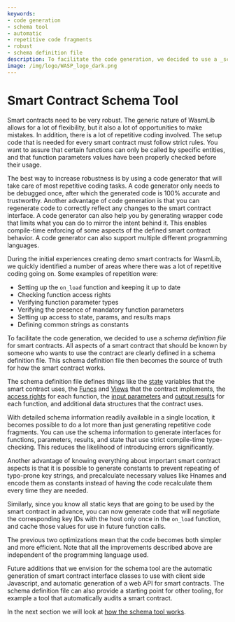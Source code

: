 ```yaml
---
keywords:
- code generation
- schema tool
- automatic
- repetitive code fragments
- robust
- schema definition file
description: To facilitate the code generation, we decided to use a _schema definition file_ for smart contracts. All aspects of a smart contract that should be known by someone who wants to use the contract are clearly defined in a schema definition file
image: /img/logo/WASP_logo_dark.png
---
```

# Smart Contract Schema Tool

Smart contracts need to be very robust. The generic nature of WasmLib allows for a lot of
flexibility, but it also a lot of opportunities to make mistakes. In
addition, there is a lot of repetitive coding involved. The setup code that is needed for
every smart contract must follow strict rules. You want to assure that certain
functions can only be called by specific entities, and that function parameters values
have been properly checked before their usage.

The best way to increase robustness is by using a code generator that will take care of
most repetitive coding tasks. A code generator only needs to be debugged once, after which
the generated code is 100% accurate and trustworthy. Another advantage of code generation
is that you can regenerate code to correctly reflect any changes to the smart contract
interface. A code generator can also help you by generating wrapper code that limits what
you can do to mirror the intent behind it. This enables compile-time enforcing of some
aspects of the defined smart contract behavior. A code generator can also support multiple
different programming languages.

During the initial experiences creating demo smart contracts for WasmLib, we quickly
identified a number of areas where there was a lot of repetitive coding going on. Some
examples of repetition were:

* Setting up the `on_load` function and keeping it up to date
* Checking function access rights
* Verifying function parameter types
* Verifying the presence of mandatory function parameters
* Setting up access to state, params, and results maps
* Defining common strings as constants

To facilitate the code generation, we decided to use a _schema definition file_ for smart
contracts. All aspects of a smart contract that should be known by someone who wants to use
the contract are clearly defined in a schema definition file. This schema definition file
then becomes the source of truth for how the smart contract works.

The schema definition file defines things like the [state](state.mdx) variables that the smart
contract uses, the [Funcs](funcs.mdx) and [Views](views.mdx) that the contract implements,
the [access rights](access.mdx) for each function, the [input parameters](params.mdx)
and [output results](results.mdx) for each function, and additional data structures that the contract uses.

With detailed schema information readily available in a single location, it
becomes possible to do a lot more than just generating repetitive code fragments. You can
use the schema information to generate interfaces for functions, parameters, results, and
state that use strict compile-time type-checking. This reduces the likelihood of introducing errors
significantly.

Another advantage of knowing everything about important smart contract aspects is that it
is possible to generate constants to prevent repeating of typo-prone key strings, and
precalculate necessary values like Hnames and encode them as constants instead of having
the code recalculate them every time they are needed.

Similarly, since you know all static keys that are going to be used by the smart contract
in advance, you can now generate code that will negotiate the corresponding key IDs with
the host only once in the `on_load` function, and cache those values for use in future
function calls.

The previous two optimizations mean that the code becomes both simpler and more efficient.
Note that all the improvements described above are independent of the programming language
used.

Future additions that we envision for the schema tool are the automatic generation of smart
contract interface classes to use with client side Javascript, and automatic generation
of a web API for smart contracts. The schema definition file can also provide a starting
point for other tooling, for example a tool that automatically audits a smart contract.

In the next section we will look at [how the schema tool works](usage.mdx).
